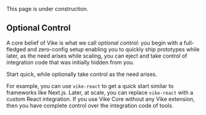 
<Construction>This page is under construction.</Construction>

## Optional Control

A core belief of Vike is what we call *optional control*: you begin with a full-fledged and zero-config setup enabling you to quickly ship prototypes while later, as the need arises while scaling, you can eject and take control of integration code that was initially hidden from you.

Start quick, while optionally take control as the need arises.

For example, you can use <Link href="/react#vike-extension">`vike-react`</Link> to get a quick start similar to frameworks like Next.js. Later, at scale, you can replace `vike-react` with a custom React integration. If you use Vike Core without any Vike extension, then you have complete control over the integration code of tools.
